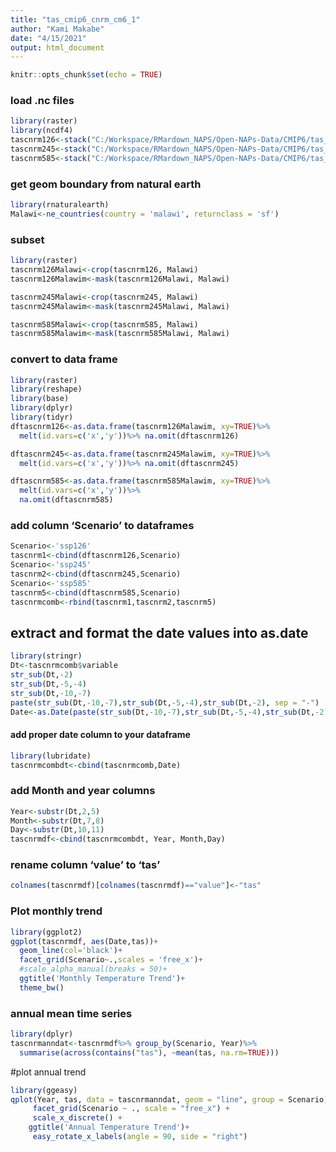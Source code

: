 ```yaml
---
title: "tas_cmip6_cnrm_cm6_1"
author: "Kami Makabe"
date: "4/15/2021"
output: html_document
---
```



```r
knitr::opts_chunk$set(echo = TRUE)
```


### load .nc files
```r
library(raster)
library(ncdf4)
tascnrm126<-stack("C:/Workspace/RMardown_NAPS/Open-NAPs-Data/CMIP6/tas_Amon_CNRM-CM6-1_ssp126_r1i1p1f2_gr_201501-210012.nc")
tascnrm245<-stack("C:/Workspace/RMardown_NAPS/Open-NAPs-Data/CMIP6/tas_Amon_CNRM-CM6-1_ssp245_r1i1p1f2_gr_201501-210012.nc")
tascnrm585<-stack("C:/Workspace/RMardown_NAPS/Open-NAPs-Data/CMIP6/tas_Amon_CNRM-CM6-1_ssp585_r1i1p1f2_gr_201501-210012.nc")

```

### get geom boundary from natural earth
```r
library(rnaturalearth)
Malawi<-ne_countries(country = 'malawi', returnclass = 'sf')
```


### subset
```r
library(raster)
tascnrm126Malawi<-crop(tascnrm126, Malawi)
tascnrm126Malawim<-mask(tascnrm126Malawi, Malawi)

tascnrm245Malawi<-crop(tascnrm245, Malawi)
tascnrm245Malawim<-mask(tascnrm245Malawi, Malawi)

tascnrm585Malawi<-crop(tascnrm585, Malawi)
tascnrm585Malawim<-mask(tascnrm585Malawi, Malawi)

```

### convert to data frame

```r
library(raster)
library(reshape)
library(base)
library(dplyr)
library(tidyr)
dftascnrm126<-as.data.frame(tascnrm126Malawim, xy=TRUE)%>%
  melt(id.vars=c('x','y'))%>% na.omit(dftascnrm126)

dftascnrm245<-as.data.frame(tascnrm245Malawim, xy=TRUE)%>%
  melt(id.vars=c('x','y'))%>% na.omit(dftascnrm245)

dftascnrm585<-as.data.frame(tascnrm585Malawim, xy=TRUE)%>%
  melt(id.vars=c('x','y'))%>%
  na.omit(dftascnrm585)

```


### add column 'Scenario' to dataframes
```r
Scenario<-'ssp126'
tascnrm1<-cbind(dftascnrm126,Scenario)
Scenario<-'ssp245'
tascnrm2<-cbind(dftascnrm245,Scenario)
Scenario<-'ssp585'
tascnrm5<-cbind(dftascnrm585,Scenario)
tascnrmcomb<-rbind(tascnrm1,tascnrm2,tascnrm5)
```

## extract and format the date values into as.date

```r
library(stringr)
Dt<-tascnrmcomb$variable
str_sub(Dt,-2)
str_sub(Dt,-5,-4)
str_sub(Dt,-10,-7)
paste(str_sub(Dt,-10,-7),str_sub(Dt,-5,-4),str_sub(Dt,-2), sep = "-")
Date<-as.Date(paste(str_sub(Dt,-10,-7),str_sub(Dt,-5,-4),str_sub(Dt,-2), sep = "-"))

```

#### add proper date column to your dataframe

```r
library(lubridate)
tascnrmcombdt<-cbind(tascnrmcomb,Date)
```
### add Month and year columns

```r
Year<-substr(Dt,2,5)
Month<-substr(Dt,7,8)
Day<-substr(Dt,10,11)
tascnrmdf<-cbind(tascnrmcombdt, Year, Month,Day)
```

### rename column 'value' to 'tas'

```r
colnames(tascnrmdf)[colnames(tascnrmdf)=="value"]<-"tas"
```

### Plot monthly trend
```r

library(ggplot2)
ggplot(tascnrmdf, aes(Date,tas))+
  geom_line(col='black')+
  facet_grid(Scenario~.,scales = 'free_x')+
  #scale_alpha_manual(breaks = 50)+
  ggtitle('Monthly Temperature Trend')+
  theme_bw()
```

### annual mean time series

```r
library(dplyr)
tascnrmanndat<-tascnrmdf%>% group_by(Scenario, Year)%>% 
  summarise(across(contains("tas"), ~mean(tas, na.rm=TRUE)))
```
  
#plot annual trend

```r
library(ggeasy)
qplot(Year, tas, data = tascnrmanndat, geom = "line", group = Scenario) +
     facet_grid(Scenario ~ ., scale = "free_x") +
     scale_x_discrete() +
    ggtitle('Annual Temperature Trend')+
     easy_rotate_x_labels(angle = 90, side = "right")
```